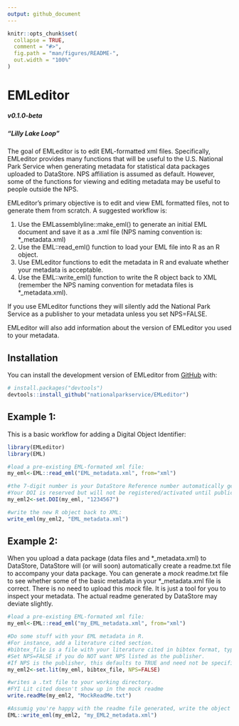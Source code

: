 ```yaml
---
output: github_document
---
```


<!-- README.md is generated from README.Rmd. Please edit that file -->

```r
knitr::opts_chunk$set(
  collapse = TRUE,
  comment = "#>",
  fig.path = "man/figures/README-",
  out.width = "100%"
)
```

# EMLeditor 
##### v0.1.0-beta
##### "Lilly Lake Loop"


<!-- badges: start -->
<!-- badges: end -->

The goal of EMLeditor is to edit EML-formatted xml files. Specifically, EMLeditor provides many functions that will be useful to the U.S. National Park Service when generating metadata for statistical data packages uploaded to DataStore. NPS affiliation is assumed as default. However, some of the functions for viewing and editing metadata may be useful to people outside the NPS.

EMLeditor's primary objective is to edit and view EML formatted files, not to generate them from scratch. A suggested workflow is:

1) Use the EMLassemblyline::make_eml() to generate an initial EML document and save it as a .xml file (NPS naming convention is: *_metadata.xml)
2) Use the EML::read_eml() function to load your EML file into R as an R object.
3) Use EMLeditor functions to edit the metadata in R and evaluate whether your metadata is acceptable.
4) Use the EML::write_eml() function to write the R object back to XML (remember the NPS naming convention for metadata files is *_metadata.xml).

If you use EMLeditor functions they will silently add the National Park Service as a publisher to your metadata unless you set NPS=FALSE. 

EMLeditor will also add information about the version of EMLeditor you used to your metadata.

## Installation

You can install the development version of EMLeditor from [GitHub](https://github.com/) with:

``` r
# install.packages("devtools")
devtools::install_github("nationalparkservice/EMLeditor")
```

## Example 1:

This is a basic workflow for adding a Digital Object Identifier:

```r
library(EMLeditor)
library(EML)

#load a pre-existing EML-formated xml file:
my_eml<-EML::read_eml("EML_metadata.xml", from="xml")

#the 7-digit number is your DataStore Reference number automatically generated when you initiate a draft Reference.
#Your DOI is reserved but will not be registered/activated until publication.
my_eml2<-set.DOI(my_eml, "1234567")

#write the new R object back to XML:
write_eml(my_eml2, "EML_metadata.xml")

```

## Example 2:

When you upload a data package (data files and \*_metadata.xml) to DataStore, DataStore will (or will soon) automatically create a readme.txt file to accompany your data package. You can generate a *mock* readme.txt file to see whether some of the basic metadata in your \*_metadata.xml file is correct. There is no need to upload this *mock* file. It is just a tool for you to inspect your metadata. The actual readme generated by DataStore may deviate slightly.

```r
#load a pre-existing EML-formated xml file:
my_eml<-EML::read_eml("my_EML_metadata.xml", from="xml")

#Do some stuff with your EML metadata in R.
#For instance, add a literature cited section.
#bibtex_file is a file with your literature cited in bibtex format, typically with a .bib suffix.
#Set NPS=FALSE if you do NOT want NPS listed as the publisher. 
#If NPS is the publisher, this defaults to TRUE and need not be specified.
my_eml2<-set.lit(my_eml, bibtex_file, NPS=FALSE)

#writes a .txt file to your working directory.
#FYI Lit cited doesn't show up in the mock readme
write.readMe(my_eml2, "MockReadMe.txt")

#Assumig you're happy with the readme file generated, write the object back to XML:
EML::write_eml(my_eml2, "my_EML2_metadata.xml")
```


